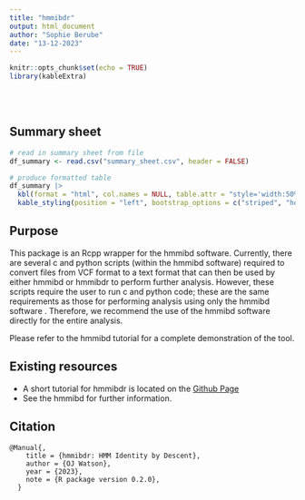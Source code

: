```yaml
---
title: "hmmibdr"
output: html_document
author: "Sophie Berube"
date: "13-12-2023"
---
```


```r
knitr::opts_chunk$set(echo = TRUE)
library(kableExtra)
```

<br/>
<br/>

## Summary sheet

```r
# read in summary sheet from file
df_summary <- read.csv("summary_sheet.csv", header = FALSE)

# produce formatted table
df_summary |>
  kbl(format = "html", col.names = NULL, table.attr = "style='width:50%;'", escape = FALSE) |>
  kable_styling(position = "left", bootstrap_options = c("striped", "hover", "condensed"))
```

## Purpose
This package is an Rcpp wrapper for the hmmibd software. Currently, there are several c and python scripts (within the hmmibd software) required to convert files from VCF format to a text format that can then be used by either hmmibd or hmmibdr to perform further analysis. However, these scripts require the user to run c and python code; these are the same requirements as those for performing analysis using only the hmmibd software . Therefore, we recommend the use of the hmmibd software directly for the entire analysis. 

Please refer to the hmmibd tutorial for a complete demonstration of the tool. 

## Existing resources

- A short tutorial for hmmibdr is located on the [Github Page](https://github.com/OJWatson/hmmibdr/tree/main)
- See the hmmibd for further information.

## Citation

```
@Manual{,
    title = {hmmibdr: HMM Identity by Descent},
    author = {OJ Watson},
    year = {2023},
    note = {R package version 0.2.0},
  }

```